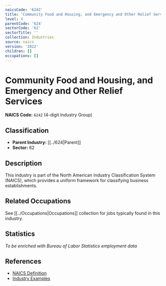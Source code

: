 ```yaml
---
naicsCode: '6242'
title: 'Community Food and Housing, and Emergency and Other Relief Services'
level: 4
parentCode: '624'
sectorCode: '62'
sectorTitle: ''
collection: Industries
source: naics
version: '2022'
children: []
occupations: []
---
```

# Community Food and Housing, and Emergency and Other Relief Services

**NAICS Code:** `6242` (4-digit Industry Group)

## Classification

- **Parent Industry:** [[../624|Parent]]
- **Sector:** 62

## Description

This industry is part of the North American Industry Classification System (NAICS), which provides a uniform framework for classifying business establishments.

## Related Occupations

See [[../Occupations|Occupations]] collection for jobs typically found in this industry.

## Statistics

*To be enriched with Bureau of Labor Statistics employment data*

## References

- [NAICS Definition](https://www.census.gov/naics/)
- [Industry Examples](https://www.census.gov/naics/2022NAICS/)
